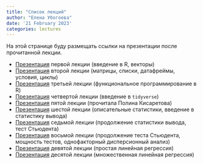 ```yaml
---
title: "Список лекций"
author: "Елена Убогоева"
date: '21 February 2023'
categories: lectures
---
```


На этой странице буду размещать ссылки на презентации после прочитанной лекции.

-   [Презентация](statR_lecture1.qmd) первой лекции (введение в R, векторы)
-   [Презентация](statR_lecture2.qmd) второй лекции (матрицы, списки, датафреймы, условия, циклы)
-   [Презентация](statR_lecture3.qmd) третьей лекции (функциональное программирование в R)
-   [Презентация](statR_lecture4.qmd) четвертой лекции (введение в `tidyverse`)
-   [Презентация](https://polyalineli.github.io/r_plots_guide/rvisualisation.html#1) пятой лекции (прочитала Полина Кисаретова)
-   [Презентация](statR_lecture6.qmd) шестой лекции (описательные статистики, введение в статистику вывода)
-   [Презентация](statR_lecture7.qmd) седьмой лекции (продолжение статистики вывода, тест Стьюдента)
-   [Презентация](statR_lecture8.qmd) восьмой лекции (продолжение теста Стьюдента, мощность тестов, однофакторный дисперсионный анализ)
-   [Презентация](statR_lecture9.qmd) девятой лекции (простая линейная регрессия)
-   [Презентация](statR_lecture10.qmd) десятой лекции (множественная линейная регрессия)
